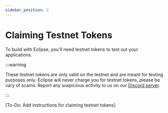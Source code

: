 ```yaml
---
sidebar_position: 2
---
```


# Claiming Testnet Tokens

To build with Eclipse, you'll need testnet tokens to test out your applications.

:::warning

These testnet tokens are only valid on the testnet and are meant for testing purposes only. Eclipse will never charge you for testnet tokens, please be vary of scams. Report any suspicious activity to us on our [Discord server](https://discord.com/invite/5jDfXHJGCk).

:::

[To-Do: Add instructions for claiming testnet tokens]


